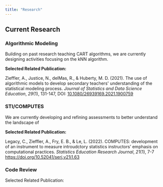 ```yaml
---
title: "Research"
---
```


## Current Research

### Algorithmic Modeling

Building on past research teaching CART algorithms, we are currently designing activities focusing on the kNN algorithm.

**Selected Related Publication:**

Zieffler, A., Justice, N., delMas, R., & Huberty, M. D. (2021). The use of algorithmic models to develop secondary teachers\' understanding of the statistical modeling process. *Journal of Statistics and Data Science Education*, *29*(1), 131-147, DOI: [10.1080/26939169.2021.1900759](https://doi.org/10.1080/26939169.2021.1900759)

### STI/COMPUTES

We are currently developing and refining assessments to better understand the landscape of

**Selected Related Publication:**

Legacy, C., Zieffler, A., Fry, E. B., & Le, L. (2022). COMPUTES: development of an instrument to measure introudctory statistics instructors' emphasis on computational practices. *Statistics Education Research Journal*, *21*(1), 7-7 <https://doi.org/10.52041/serj.v21i1.63>

### Code Review

Selected Related Publication:
